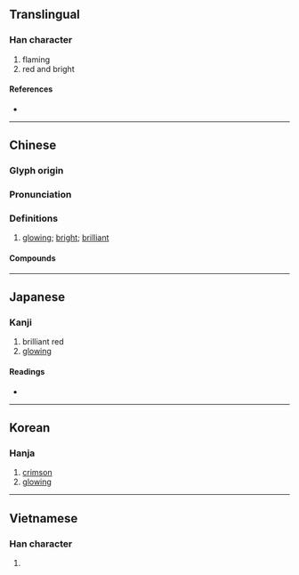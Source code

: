 {{also|炜}}
{{character info}}
==Translingual==

===Han character===
{{Han char|rn=86|rad=火|as=09|sn=13|four=95856|canj=FDMQ|ids=⿰火韋}}

# flaming
# red and bright

====References====
* {{Han ref|kx=0676.140|dkj=19189|dj=1087.180|hdz=32220.050|uh=7152|ud=29010|bh=DE6D|bd=56941}}

----

==Chinese==
{{zh-forms|s=炜}}

===Glyph origin===
{{Han etym}}

===Pronunciation===
{{zh-pron
|m=wěi
|c=wai5
|mn=úi
|mc=y
|oc=y
|cat=a
}}

===Definitions===
{{zh-hanzi}}

# [[glowing]]; [[bright]]; [[brilliant]]

====Compounds====
{{zh-der|煒燁|煒煒}}

----

==Japanese==

===Kanji===
{{ja-kanji|grade=|rs=火09}}

# brilliant red
# [[glowing]]

====Readings====
* {{ja-readings|on=[[い]] (i), [[き]] (ki)|kun=}}

----

==Korean==

===Hanja===
{{ko-hanja|hangeul=위|eumhun=|rv=wi|mr=wi|y=wi}}

# [[crimson]]
# [[glowing]]

----

==Vietnamese==

===Han character===
{{vi-readings|rs=火09|hanviet=vĩ |nom=}}

# {{rfdef|vi|sort=火09}}